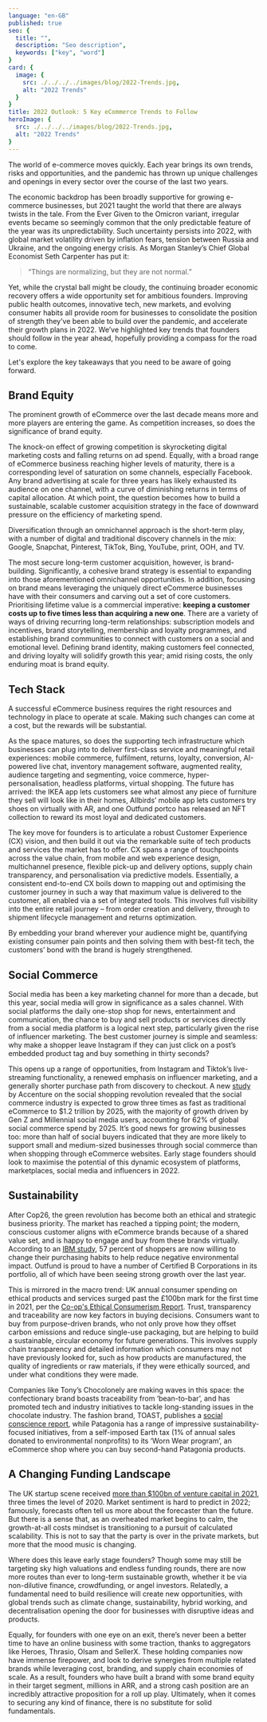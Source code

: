 ```yaml
---
language: "en-GB"
published: true
seo: {
  title: "",
  description: "Seo description",
  keywords: ["key", "word"]
}
card: {
  image: {
    src: ./../../../images/blog/2022-Trends.jpg,
    alt: "2022 Trends"
  }
}
title: 2022 Outlook: 5 Key eCommerce Trends to Follow
heroImage: {
  src: ./../../../images/blog/2022-Trends.jpg,
  alt: "2022 Trends"
}
---
```


The world of e-commerce moves quickly. Each year brings its own trends, risks and opportunities, and the pandemic has thrown up unique challenges and openings in every sector over the course of the last two years. 


The economic backdrop has been broadly supportive for growing e-commerce businesses, but 2021 taught the world that there are always twists in the tale. From the Ever Given to the Omicron variant, irregular events became so seemingly common that the only predictable feature of the year was its unpredictability. Such uncertainty persists into 2022, with global market volatility driven by inflation fears, tension between Russia and Ukraine, and the ongoing energy crisis. As Morgan Stanley’s Chief Global Economist Seth Carpenter has put it:

> “Things are normalizing, but they are not normal.”

Yet, while the crystal ball might be cloudy, the continuing broader economic recovery offers a wide opportunity set for ambitious founders. Improving public health outcomes, innovative tech, new markets, and evolving consumer habits all provide room for businesses to consolidate the position of strength they’ve been able to build over the pandemic, and accelerate their growth plans in 2022. We’ve highlighted key trends that founders should follow in the year ahead, hopefully providing a compass for the road to come.

Let's explore the key takeaways that you need to be aware of going forward.

## Brand Equity

The prominent growth of eCommerce over the last decade means more and more players are entering the game. As competition increases, so does the significance of brand equity. 

The knock-on effect of growing competition is skyrocketing digital marketing costs and falling returns on ad spend. Equally, with a broad range of eCommerce business reaching higher levels of maturity, there is a corresponding level of saturation on some channels, especially Facebook. Any brand advertising at scale for three years has likely exhausted its audience on one channel, with a curve of diminishing returns in terms of capital allocation. At which point, the question becomes how to build a sustainable, scalable customer acquisition strategy in the face of downward pressure on the efficiency of marketing spend.

Diversification through an omnichannel approach is the short-term play, with a number of digital and traditional discovery channels in the mix: Google, Snapchat, Pinterest, TikTok, Bing, YouTube, print, OOH, and TV. 

The most secure long-term customer acquisition, however, is brand-building. Significantly, a cohesive brand strategy is essential to expanding into those aforementioned omnichannel opportunities. In addition, focusing on brand means leveraging the uniquely direct eCommerce businesses have with their consumers and carving out a set of core customers. Prioritising lifetime value is a commercial imperative: **keeping a customer costs up to five times less than acquiring a new one**. There are a variety of ways of driving recurring long-term relationships: subscription models and incentives, brand storytelling, membership and loyalty programmes, and establishing brand communities to connect with customers on a social and emotional level. Defining brand identity, making customers feel connected, and driving loyalty will solidify growth this year; amid rising costs, the only enduring moat is brand equity. 

## Tech Stack
A successful eCommerce business requires the right resources and technology in place to operate at scale. Making such changes can come at a cost, but the rewards will be substantial. 

As the space matures, so does the supporting tech infrastructure which businesses can plug into to deliver first-class service and meaningful retail experiences: mobile commerce, fulfilment, returns, loyalty, conversion, AI-powered live chat, inventory management software, augmented reality, audience targeting and segmenting, voice commerce, hyper-personalisation, headless platforms, virtual shopping. The future has arrived: the IKEA app lets customers see what almost any piece of furniture they sell will look like in their homes, Allbirds’ mobile app lets customers try shoes on virtually with AR, and one Outfund portco has released an NFT collection to reward its most loyal and dedicated customers. 

The key move for founders is to articulate a robust Customer Experience (CX) vision, and then build it out via the remarkable suite of tech products and services the market has to offer. CX spans a range of touchpoints across the value chain, from mobile and web experience design, multichannel presence, flexible pick-up and delivery options, supply chain transparency, and personalisation via predictive models. Essentially, a consistent end-to-end CX boils down to mapping out and optimising the customer journey in such a way that maximum value is delivered to the customer, all enabled via a set of integrated tools. This involves full visibility into the entire retail journey – from order creation and delivery, through to shipment lifecycle management and returns optimization. 

By embedding your brand wherever your audience might be, quantifying existing consumer pain points and then solving them with best-fit tech, the customers’ bond with the brand is hugely strengthened. 

## Social Commerce
Social media has been a key marketing channel for more than a decade, but this year, social media will grow in significance as a sales channel. With social platforms the daily one-stop shop for news, entertainment and communication, the chance to buy and sell products or services directly from a social media platform is a logical next step, particularly given the rise of influencer marketing. The best customer journey is simple and seamless: why make a shopper leave Instagram if they can just click on a post’s embedded product tag and buy something in thirty seconds?

This opens up a range of opportunities, from Instagram and Tiktok’s live-streaming functionality, a renewed emphasis on influencer marketing, and a generally shorter purchase path from discovery to checkout. A new [study](https://newsroom.accenture.com/news/shopping-on-social-media-platforms-expected-to-reach-1-2-trillion-globally-by-2025-new-accenture-study-finds.htm) by Accenture on the social shopping revolution revealed that the social commerce industry is expected to grow three times as fast as traditional eCommerce to $1.2 trillion by 2025, with the majority of growth driven by Gen Z and Millennial social media users, accounting for 62% of global social commerce spend by 2025. It’s good news for growing businesses too: more than half of social buyers indicated that they are more likely to support small and medium-sized businesses through social commerce than when shopping through eCommerce websites. Early stage founders should look to maximise the potential of this dynamic ecosystem of platforms, marketplaces, social media and influencers in 2022.

## Sustainability

After Cop26, the green revolution has become both an ethical and strategic business priority. The market has reached a tipping point; the modern, conscious customer aligns with eCommerce brands because of a shared value set, and is happy to engage and buy from these brands virtually. According to an [IBM study](https://newsroom.ibm.com/2020-01-10-IBM-Study-Purpose-and-Provenance-Drive-Bigger-Profits-for-Consumer-Goods-In-2020), 57 percent of shoppers are now willing to change their purchasing habits to help reduce negative environmental impact. Outfund is proud to have a number of Certified B Corporations in its portfolio, all of which have been seeing strong growth over the last year.

This is mirrored in the macro trend: UK annual consumer spending on ethical products and services surged past the £100bn mark for the first time in 2021, per the [Co-op's Ethical Consumerism Report](https://www.co-operative.coop/media/news-releases/ethical-spending-hits-record-highs-and-shoppers-are-increasing-plant-based).  Trust, transparency and traceability are now key factors in buying decisions. Consumers want to buy from purpose-driven brands, who not only prove how they offset carbon emissions and reduce single-use packaging, but are helping to build a sustainable, circular economy for future generations. This involves supply chain transparency and detailed information which consumers may not have previously looked for, such as how products are manufactured, the quality of ingredients or raw materials, if they were ethically sourced, and under what conditions they were made.

Companies like Tony’s Chocolonely are making waves in this space: the confectionary brand boasts traceability from ‘bean-to-bar’, and has promoted tech and industry initiatives to tackle long-standing issues in the chocolate industry. The fashion brand, TOAST, publishes a [social conscience report](https://www.toa.st/pages/social-conscience), while Patagonia has a range of impressive sustainability-focused initiatives, from a self-imposed Earth tax (1% of annual sales donated to environmental nonprofits) to its ‘Worn Wear program’, an eCommerce shop where you can buy second-hand Patagonia products.

## A Changing Funding Landscape

The UK startup scene received [more than $100bn of venture capital in 2021](https://atomico.com/insights/launching-the-7th-annual-state-of-european-tech-report), three times the level of 2020. Market sentiment is hard to predict in 2022; famously, forecasts often tell us more about the forecaster than the future. But there is a sense that, as an overheated market begins to calm, the growth-at-all costs mindset is transitioning to a pursuit of calculated scalability. This is not to say that the party is over in the private markets, but more that the mood music is changing. 

Where does this leave early stage founders? Though some may still be targeting sky high valuations and endless funding rounds, there are now more routes than ever to long-term sustainable growth, whether it be via non-dilutive finance, crowdfunding, or angel investors. Relatedly, a fundamental need to build resilience will create new opportunities, with global trends such as climate change, sustainability, hybrid working, and decentralisation opening the door for businesses with disruptive ideas and products.

Equally, for founders with one eye on an exit, there’s never been a better time to have an online business with some traction, thanks to aggregators like Heroes, Thrasio, Olsam and SellerX. These holding companies now have immense firepower, and look to derive synergies from multiple related brands while leveraging cost, branding, and supply chain economies of scale. As a result, founders who have built a brand with some brand equity in their target segment, millions in ARR, and a strong cash position are an incredibly attractive proposition for a roll up play. Ultimately, when it comes to securing any kind of finance, there is no substitute for solid fundamentals.
